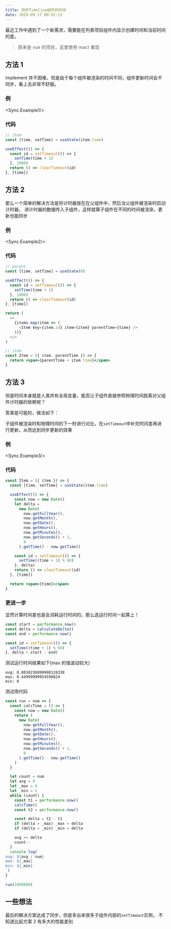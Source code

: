 ```yaml
---
title: 同步Timeline组件的时间
date: 2019-09-17 00:52:13
---
```



最近工作中遇到了一个新需求，需要能在列表项目组件内显示创建时间和当前时间的差。

> 原来是 vue 的项目，这里使用 react 重现

## 方法 1

implement 并不困难，但是由于每个组件被渲染的时间不同，组件更新时间会不同步，看上去非常不舒服。

### 例

<Sync.Example1/>

### 代码

```js
// item
const [time, setTime] = useState(item.time)

useEffect(() => {
  const id = setTimeout(() => {
    setTime(time + 1)
  }, 1000)
  return () => clearTimeout(id)
}, [time])
```

## 方法 2

那么一个简单的解决方法是将计时器放在在父组件中，然后当父组件被渲染时启动计时器，
讲计时器的数据传入子组件，这样就算子组件在不同的时间被渲染，更新也能同步

### 例

<Sync.Example2/>

### 代码

```js
// parent
const [time, setTime] = useState(0)

useEffect(() => {
  const id = setTimeout(() => {
    setTime(time + 1)
  }, 1000)
  return () => clearTimeout(id)
}, [time])

return (
  <>
    {items.map(item => (
      <Item key={item.id} item={item} parentTime={time} />
    ))}
  </>
)
```

```jsx
// item
const Item = ({ item, parentTime }) => {
  return <span>{parentTime + item.time}</span>
}
```

## 方法 3

但是时间本身就是人类共有全局变量，能否让子组件直接参照物理时间脱离对父组件计时器的依赖呢？

答案是可能的，做法如下：

子组件被渲染时和物理时间的下一秒进行对比，在`setTimeout`中补完时间差再进行更新，从而达到同步更新的效果

### 例

<Sync.Example3/>

### 代码

```jsx
const Item = ({ item }) => {
  const [time, setTime] = useState(item.time)

  useEffect(() => {
    const now = new Date()
    let delta =
      new Date(
        now.getFullYear(),
        now.getMonth(),
        now.getDate(),
        now.getHours(),
        now.getMinutes(),
        now.getSeconds() + 1,
        0
      ).getTime() - now.getTime()

    const id = setTimeout(() => {
      setTime((time + 1) % 60)
    }, delta)
    return () => clearTimeout(id)
  }, [time])

  return <span>{time}</span>
}
```

### 更进一步

显然计算时间差也是会消耗运行时间的，那么连运行时间一起算上！

```js
const start = performance.now()
const delta = calculateDelta()
const end = performance.now()

const id = setTimeout(() => {
  setTime((time + 1) % 60)
}, delta + start - end)
```

测试运行时间结果如下(max 的值波动较大)

```
avg: 0.0010236099998128338
max: 0.44999999954598024
min: 0
```

测试用代码

```js
const run = num => {
  const calcTime = () => {
    const now = new Date()
    return (
      new Date(
        now.getFullYear(),
        now.getMonth(),
        now.getDate(),
        now.getHours(),
        now.getMinutes(),
        now.getSeconds() + 1,
        0
      ).getTime() - now.getTime()
    )
  }

  let count = num
  let avg = 0
  let _max = 0
  let _min = 1
  while (count) {
    const t1 = performance.now()
    calcTime()
    const t2 = performance.now()

    const delta = t2 - t1
    if (delta > _max) _max = delta
    if (delta < _min) _min = delta

    avg += delta
    count--
  }
  console.log(`
avg: ${avg / num}
max: ${_max}
min: ${_min}
`)
}

run(1000000)
```

## 一些想法

最后的解决方案达成了同步，但是多出来很多子组件内部的`setTimeout`实例，
不知道比起方案 2 有多大的性能差别
